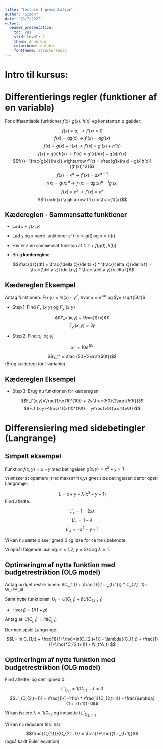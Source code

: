 ```yaml
---
title: "lecture 1 presentation"
author: "Simon"
date: "29/7/2022"
output:
  beamer_presentation:
    toc: yes
    slide_level: 2
    theme: AnnArbor
    colortheme: dolphin
    fonttheme: structurebold
---
```


# Intro til kursus: 



# Differentierings regler (funktioner af en variable)

For differentiable funktioner $f(x)$, $g(x)$. $h(x)$ og konstanten $a$ gælder: 

$$f(x)=a,  \rightarrow f'(x) = 0$$
$$f(x)=ag(x)  \rightarrow f'(x) = ag'(x)$$
$$f(x)=g(x) + h(x)  \rightarrow f'(x) = g'(x) + h'(x)$$
$$f(x)=g(x)  h(x)  \rightarrow f'(x) = g'(x)h(x) + g(x)h'(x)$$
$$f(x)= \frac{g(x)}{h(x)}  \rightarrow f'(x) = \frac{g'(x)h(x) - g(x)h(x)} {(h(x))^2}$$
$$f(x)=x^a  \rightarrow f'(x) = ax^{a-1}$$
$$f(x)=g(x)^a  \rightarrow f'(x) = ag(x)^{a-1}g'(x)$$
$$f(x)=e^x  \rightarrow f'(x) = e^x$$
$$f(x)=ln(x)  \rightarrow f'(x) = \frac{1}{x}$$


## Kædereglen - Sammensatte funktioner

- Lad $z= f(x,y)$
- Lad $y$ og $x$ være funktioner af t: $y= g(t)$ og $x= h(t)$
- Her er $z$ en sammensat funktion af $t$: $z= f(g(t),h(t))$

- Brug **kædereglen**:

$$\frac{dz}{dt} = \frac{\delta z}{\delta x} * \frac{\delta x}{\delta t} + \frac{\delta z}{\delta y} * \frac{\delta y}{\delta t}$$




## Kædereglen Eksempel

Antag funktionen: $F(x.y) = ln(x) + y^2$, hvor $x= e^{10t}$ og $y= \sqrt{50t}$

- Step 1: Find $F_x'(x,y)$ og $F_y'(x,y)$

$$F_x'(x,y) = \frac{1}{x}$$
$$F_y'(x,y) = 2y$$

- Step 2: Find $x_t'$ og $y_t'$

$$x_t' = 10e^{10t}$$
$$y_t' = \frac {50}{2\sqrt{50t}}$$ (Brug kæderegl for 1 variable)

## Kædereglen Eksempel

- Step 3: Brug nu funktionen for kædereglen

$$F_t'(x,y)=\frac{1}{x}10^{10t} + 2y \frac{50}{2\sqrt{50t}}$$
$$F_t'(x,y)=\frac{1}{x}10^{10t} + y\frac{50}{\sqrt{50t}}$$

# Differensiering med sidebetingler (Langrange)

## Simpelt eksempel

Funktion $f(x,y)=x+y$ med betingelsen  $g(x,y)= x^2 +y =1$

Vi ønsker at optimere (find max) af f(x,y) givet side betingelsen derfor opstil Langrange:

$$L= x+y - \lambda(x^2 + y -1)$$
Find afledte:

$$L'_x = 1- 2x\lambda$$
$$L'_y = 1 - \lambda$$
$$L'_\lambda = -x^2 - y + 1$$

Vi kan nu sætte disse ligmed 0 og løse for de tre ubekendte. 

Vi opnår følgende løsning: $x = 1/2$, $y= 3/4$ og $\lambda = 1$.

## Optimeringm af nytte funktion med budgetrestriktion (OLG model) 

Antag budget restriktionen:  $C_{1,t} + \frac{1}{(1+r_{t+1})} * C_{2,t+1}= W_t*A_t$

Samt nytte funktionen: $U_t = U(C_{1,t}) + \beta U(C_{2.t+1})$

- Hvor $\beta = 1/(1+\rho)$

Antag at: $U(C_{j,t})= ln(C_{j,t})$

Dermed opstil Langrange: 

$$L= ln(C_{1,t} + \frac{1}{1+\rho}*ln(C_{2,t+1}) - \lambda((C_{1,t} + \frac{1}{1+\rho}*C_{2,t+1}) - W_t*A_t) $$


## Optimeringm af nytte funktion med budgetrestriktion (OLG model)

Find afledte, og sæt ligmed 0: 

$$L'_{C_{1,t}} = 1/C_{1,t} - \lambda=0$$
$$L'_{C_{2,t+1}} = \frac{1}{1+\rho} * \frac{1}{C_{2,t+1}} - \frac{\lambda}{1+r_{t+1}}=0$$

Vi kan isolere $\lambda = 1/C_{1,t}$ og indsætte i $L'_{C_{2,t+1}}$

Vi kan nu reducere til vi har: 

$$\frac{C_{1,t}}{C_{2,t+1}} = \frac{1+\rho}{1+r_{t+1}}$$
(også kaldt Euler equation)
